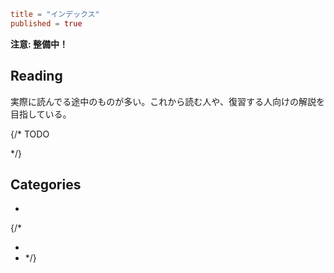 ```toml
title = "インデックス"
published = true
```

**注意: 整備中！**

## Reading

実際に読んでる途中のものが多い。これから読む人や、復習する人向けの解説を目指している。

{/* TODO

<Series path="reading" />
*/}

## Categories

- [](linear-algebra)

{/*

- [](calculus)
- [](complex-function-theory)
  */}

